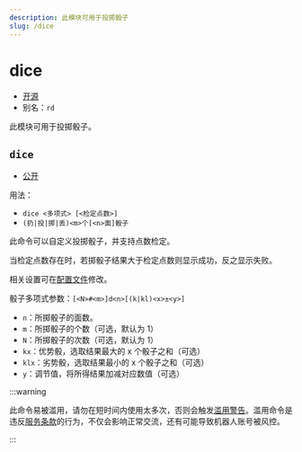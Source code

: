 ```yaml
---
description: 此模块可用于投掷骰子
slug: /dice
---
```


# dice

-   [开源](/docs/help/faq#为什么有些模块没有开源)
-   别名：`rd`

此模块可用于投掷骰子。

## `dice`

-   [公开](permissions)

用法：

-   `dice <多项式> [<检定点数>]`
-   `(扔|投|掷|丢)<m>个[<n>面]骰子`

此命令可以自定义投掷骰子，并支持点数检定。

当检定点数存在时，若掷骰子结果大于检定点数则显示成功，反之显示失败。

相关设置可在[配置文件](development/config)修改。

骰子多项式参数：`[<N>#<m>]d<n>[(k|kl)<x>±<y>]`

-   `n`：所掷骰子的面数。
-   `m`：所掷骰子的个数（可选，默认为 1）
-   `N`：所掷骰子的次数（可选，默认为 1）
-   `kx`：优势骰，选取结果最大的 x 个骰子之和（可选）
-   `klx`：劣势骰，选取结果最小的 x 个骰子之和（可选）
-   `y`：调节值，将所得结果加减对应数值（可选）

:::warning

此命令易被滥用，请勿在短时间内使用太多次，否则会触发[滥用警告](abuse_warning)。滥用命令是违反[服务条款](policy)的行为，不仅会影响正常交流，还有可能导致机器人账号被风控。

:::
